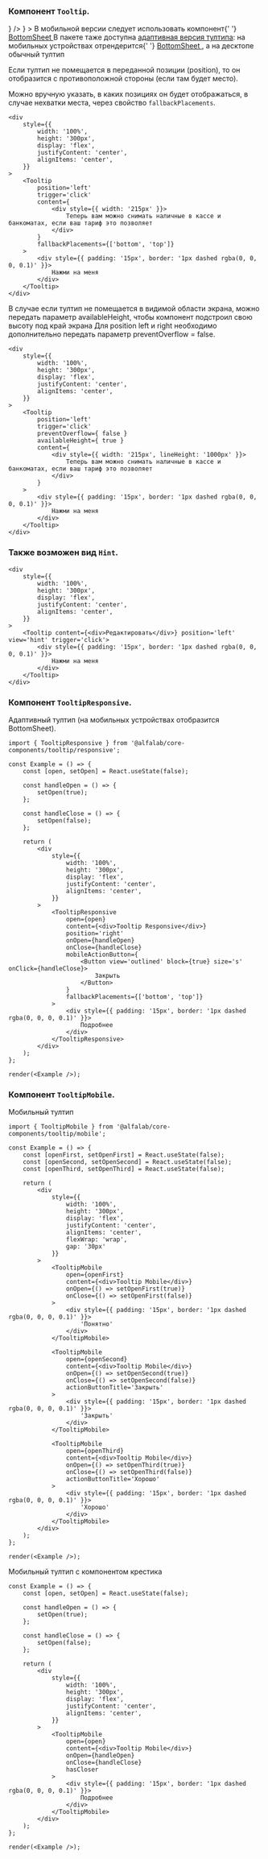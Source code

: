 
### Компонент `Tooltip`.

<div style={{ marginBottom: '16px' }}>
    <Plate
        view='common'
        leftAddons={
            <Badge view='icon' iconColor='secondary' content={<InformationCircleMIcon />} />
        }
    >
        <List>
            <span>
                В мобильной версии следует использовать компонент{' '}
                <a href="/core-components/master/?path=/docs/компоненты-bottomsheet--bottom-sheet">
                    BottomSheet
                </a>
            </span>
            <span>
                В пакете таже доступна <a href="#tooltip-responsive">адаптивная версия тултипа</a>:
                на мобильных устройствах отрендерится{' '}
                <a href="/core-components/master/?path=/docs/компоненты-bottomsheet--bottom-sheet">
                    BottomSheet
                </a>, а на десктопе обычный тултип
            </span>
        </List>
    </Plate>
</div>

Если тултип не помещается в переданной позиции (position),
то он отобразится с противоположной стороны (если там будет место).

Можно вручную указать, в каких позициях он будет отображаться,
в случае нехватки места, через свойство `fallbackPlacements`.

```tsx live
<div
    style={{
        width: '100%',
        height: '300px',
        display: 'flex',
        justifyContent: 'center',
        alignItems: 'center',
    }}
>
    <Tooltip
        position='left'
        trigger='click'
        content={
            <div style={{ width: '215px' }}>
                Теперь вам можно снимать наличные в кассе и банкоматах, если ваш тариф это позволяет
            </div>
        }
        fallbackPlacements={['bottom', 'top']}
    >
        <div style={{ padding: '15px', border: '1px dashed rgba(0, 0, 0, 0.1)' }}>
            Нажми на меня
        </div>
    </Tooltip>
</div>
```

В случае если тултип не помещается в видимой области экрана, можно передать параметр availableHeight, чтобы компонент подстроил свою высоту под край экрана
Для position left и right необходимо дополнительно передать параметр preventOverflow = false.

```tsx live
<div
    style={{
        width: '100%',
        height: '300px',
        display: 'flex',
        justifyContent: 'center',
        alignItems: 'center',
    }}
>
    <Tooltip
        position='left'
        trigger='click'
        preventOverflow={ false }
        availableHeight={ true }
        content={
            <div style={{ width: '215px', lineHeight: '1000px' }}>
                Теперь вам можно снимать наличные в кассе и банкоматах, если ваш тариф это позволяет
            </div>
        }
    >
        <div style={{ padding: '15px', border: '1px dashed rgba(0, 0, 0, 0.1)' }}>
            Нажми на меня
        </div>
    </Tooltip>
</div>
```

### Также возможен вид `Hint`.

```tsx live
<div
    style={{
        width: '100%',
        height: '300px',
        display: 'flex',
        justifyContent: 'center',
        alignItems: 'center',
    }}
>
    <Tooltip content={<div>Редактировать</div>} position='left' view='hint' trigger='click'>
        <div style={{ padding: '15px', border: '1px dashed rgba(0, 0, 0, 0.1)' }}>
            Нажми на меня
        </div>
    </Tooltip>
</div>
```

<a name="tooltip-responsive" />

### Компонент `TooltipResponsive`.

Адаптивный тултип (на мобильных устройствах отобразится BottomSheet).

```tsx
import { TooltipResponsive } from '@alfalab/core-components/tooltip/responsive';
```

```tsx live
const Example = () => {
    const [open, setOpen] = React.useState(false);

    const handleOpen = () => {
        setOpen(true);
    };

    const handleClose = () => {
        setOpen(false);
    };

    return (
        <div
            style={{
                width: '100%',
                height: '300px',
                display: 'flex',
                justifyContent: 'center',
                alignItems: 'center',
            }}
        >
            <TooltipResponsive
                open={open}
                content={<div>Tooltip Responsive</div>}
                position='right'
                onOpen={handleOpen}
                onClose={handleClose}
                mobileActionButton={
                    <Button view='outlined' block={true} size='s' onClick={handleClose}>
                        Закрыть
                    </Button>
                }
                fallbackPlacements={['bottom', 'top']}
            >
                <div style={{ padding: '15px', border: '1px dashed rgba(0, 0, 0, 0.1)' }}>
                    Подробнее
                </div>
            </TooltipResponsive>
        </div>
    );
};

render(<Example />);
```

### Компонент `TooltipMobile`.

Мобильный тултип

```tsx
import { TooltipMobile } from '@alfalab/core-components/tooltip/mobile';
```

```tsx live
const Example = () => {
    const [openFirst, setOpenFirst] = React.useState(false);
    const [openSecond, setOpenSecond] = React.useState(false);
    const [openThird, setOpenThird] = React.useState(false);

    return (
        <div
            style={{
                width: '100%',
                height: '300px',
                display: 'flex',
                justifyContent: 'center',
                alignItems: 'center',
                flexWrap: 'wrap',
                gap: '30px'
            }}
        >
            <TooltipMobile
                open={openFirst}
                content={<div>Tooltip Mobile</div>}
                onOpen={() => setOpenFirst(true)}
                onClose={() => setOpenFirst(false)}
            >
                <div style={{ padding: '15px', border: '1px dashed rgba(0, 0, 0, 0.1)' }}>
                    'Понятно'
                </div>
            </TooltipMobile>

            <TooltipMobile
                open={openSecond}
                content={<div>Tooltip Mobile</div>}
                onOpen={() => setOpenSecond(true)}
                onClose={() => setOpenSecond(false)}
                actionButtonTitle='Закрыть'
            >
                <div style={{ padding: '15px', border: '1px dashed rgba(0, 0, 0, 0.1)' }}>
                    'Закрыть'
                </div>
            </TooltipMobile>

            <TooltipMobile
                open={openThird}
                content={<div>Tooltip Mobile</div>}
                onOpen={() => setOpenThird(true)}
                onClose={() => setOpenThird(false)}
                actionButtonTitle='Хорошо'
            >
                <div style={{ padding: '15px', border: '1px dashed rgba(0, 0, 0, 0.1)' }}>
                    'Хорошо'
                </div>
            </TooltipMobile>
        </div>
    );
};

render(<Example />);
```

Мобильный тултип с компонентом крестика

```tsx live
const Example = () => {
    const [open, setOpen] = React.useState(false);

    const handleOpen = () => {
        setOpen(true);
    };

    const handleClose = () => {
        setOpen(false);
    };

    return (
        <div
            style={{
                width: '100%',
                height: '300px',
                display: 'flex',
                justifyContent: 'center',
                alignItems: 'center',
            }}
        >
            <TooltipMobile
                open={open}
                content={<div>Tooltip Mobile</div>}
                onOpen={handleOpen}
                onClose={handleClose}
                hasCloser
            >
                <div style={{ padding: '15px', border: '1px dashed rgba(0, 0, 0, 0.1)' }}>
                    Подробнее
                </div>
            </TooltipMobile>
        </div>
    );
};

render(<Example />);
```